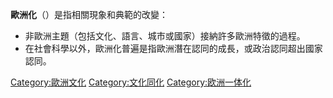 {{expand|time=2015-06-05T06:43:38+00:00}}
{{unreferenced|time=2015-06-05T06:43:38+00:00}}
'''歐洲化'''（{{lang-en|Europeanisation, Europeanization}}）是指相關現象和典範的改變：
* 非歐洲主題（包括文化、語言、城市或國家）接納許多歐洲特徵的過程。
* 在社會科學以外，歐洲化普遍是指歐洲潛在認同的成長，或政治認同超出國家認同。

{{文化同化}}
{{Authority control}}
[[Category:歐洲文化|Category:歐洲文化]]
[[Category:文化同化|Category:文化同化]]
[[Category:欧洲一体化|Category:欧洲一体化]]